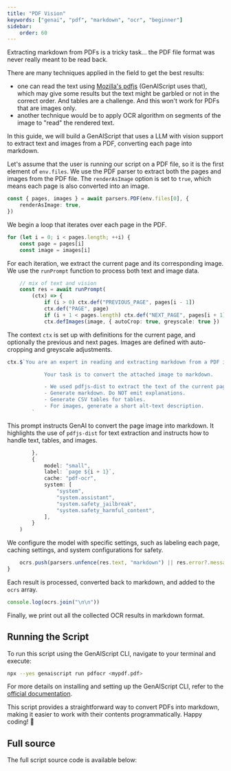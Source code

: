 ```yaml
---
title: "PDF Vision"
keywords: ["genai", "pdf", "markdown", "ocr", "beginner"]
sidebar:
    order: 60
---
```



Extracting markdown from PDFs is a tricky task... the PDF file format was never really meant to be read back.

There are many techniques applied in the field to get the best results:

-   one can read the text using [Mozilla's pdfjs](https://mozilla.github.io/pdf.js/) (GenAIScript uses that), which may give some results but the text might be garbled or not in the correct order. And tables are a challenge. And this won't work for PDFs that are images only.
-   another technique would be to apply OCR algorithm on segments of the image to "read" the rendered text.

In this guide, we will build a GenAIScript that uses a LLM with vision support to extract text and images from a PDF, converting each page into markdown.

Let's assume that the user is running our script on a PDF file, so it is the first element of `env.files`.
We use the PDF parser to extract both the pages and images from the PDF file. The `renderAsImage` option is set to `true`, which means each page is also converted into an image.

```ts "renderAsImage: true"
const { pages, images } = await parsers.PDF(env.files[0], {
    renderAsImage: true,
})
```

We begin a loop that iterates over each page in the PDF.

```ts
for (let i = 0; i < pages.length; ++i) {
    const page = pages[i]
    const image = images[i]
```

For each iteration, we extract the current page and its corresponding image.
We use the `runPrompt` function to process both text and image data.

```ts
    // mix of text and vision
    const res = await runPrompt(
        (ctx) => {
            if (i > 0) ctx.def("PREVIOUS_PAGE", pages[i - 1])
            ctx.def("PAGE", page)
            if (i + 1 < pages.length) ctx.def("NEXT_PAGE", pages[i + 1])
            ctx.defImages(image, { autoCrop: true, greyscale: true })
```

The context `ctx` is set up with definitions for the current page, and optionally the previous and next pages. Images are defined with auto-cropping and greyscale adjustments.

```ts
ctx.$`You are an expert in reading and extracting markdown from a PDF image stored in the attached images.

            Your task is to convert the attached image to markdown.

            - We used pdfjs-dist to extract the text of the current page in PAGE, the previous page in PREVIOUS_PAGE and the next page in NEXT_PAGE.
            - Generate markdown. Do NOT emit explanations.
            - Generate CSV tables for tables.
            - For images, generate a short alt-text description.
        `
```

This prompt instructs GenAI to convert the page image into markdown. It highlights the use of `pdfjs-dist` for text extraction and instructs how to handle text, tables, and images.

```ts
        },
        {
            model: "small",
            label: `page ${i + 1}`,
            cache: "pdf-ocr",
            system: [
                "system",
                "system.assistant",
                "system.safety_jailbreak",
                "system.safety_harmful_content",
            ],
        }
    )
```

We configure the model with specific settings, such as labeling each page, caching settings, and system configurations for safety.

```ts
    ocrs.push(parsers.unfence(res.text, "markdown") || res.error?.message)
}
```

Each result is processed, converted back to markdown, and added to the `ocrs` array.

```ts
console.log(ocrs.join("\n\n"))
```

Finally, we print out all the collected OCR results in markdown format.

## Running the Script

To run this script using the GenAIScript CLI, navigate to your terminal and execute:

```bash
npx --yes genaiscript run pdfocr <mypdf.pdf>
```

For more details on installing and setting up the GenAIScript CLI, refer to the [official documentation](https://microsoft.github.io/genaiscript/getting-started/installation).

This script provides a straightforward way to convert PDFs into markdown, making it easier to work with their contents programmatically. Happy coding! 🚀

## Full source

The full script source code is available below:

<Code code={source} wrap={true} lang="js" title="pdfocr.genai.mts" />
